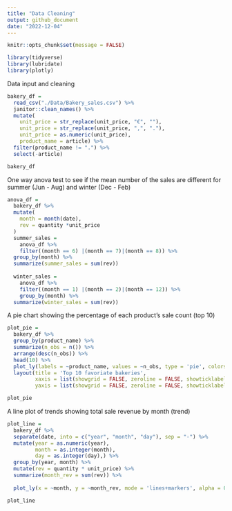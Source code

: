 ```yaml
---
title: "Data Cleaning"
output: github_document
date: "2022-12-04"
---
```


```r
knitr::opts_chunk$set(message = FALSE)

library(tidyverse)
library(lubridate)
library(plotly)
```

Data input and cleaning 
```r
bakery_df =
  read_csv("./Data/Bakery_sales.csv") %>% 
  janitor::clean_names() %>% 
  mutate(
    unit_price = str_replace(unit_price, "€", ""),
    unit_price = str_replace(unit_price, ",", "."),
    unit_price = as.numeric(unit_price),
    product_name = article) %>% 
  filter(product_name != ".") %>% 
  select(-article)

bakery_df
```

One way anova test to see if the mean number of the sales are different for summer (Jun - Aug) and winter (Dec - Feb)  

```r
anova_df =
  bakery_df %>% 
  mutate(
    month = month(date),
    rev = quantity *unit_price 
  ) 
  summer_sales = 
    anova_df %>% 
    filter((month == 6) |(month == 7)|(month == 8)) %>% 
  group_by(month) %>% 
  summarize(summer_sales = sum(rev))
  
  winter_sales = 
    anova_df %>% 
    filter((month == 1) |(month == 2)|(month == 12)) %>% 
    group_by(month) %>% 
  summarize(winter_sales = sum(rev))

```


A pie chart showing the percentage of each product’s sale count (top 10)
```r
plot_pie =
  bakery_df %>% 
  group_by(product_name) %>% 
  summarize(n_obs = n()) %>% 
  arrange(desc(n_obs)) %>% 
  head(10) %>% 
  plot_ly(labels = ~product_name, values = ~n_obs, type = 'pie', colors = "viridis") %>% 
  layout(title = 'Top 10 favoriate bakeries',
         xaxis = list(showgrid = FALSE, zeroline = FALSE, showticklabels = FALSE),
         yaxis = list(showgrid = FALSE, zeroline = FALSE, showticklabels = FALSE))

plot_pie
```


A line plot of trends showing total sale revenue by month (trend)
```r
plot_line =
  bakery_df %>% 
  separate(date, into = c("year", "month", "day"), sep = "-") %>% 
  mutate(year = as.numeric(year),
         month = as.integer(month),
         day = as.integer(day),) %>% 
  group_by(year, month) %>% 
  mutate(rev = quantity * unit_price) %>% 
  summarize(month_rev = sum(rev)) %>% 
  
  plot_ly(x = ~month, y = ~month_rev, mode = 'lines+markers', alpha = 0.5)

plot_line 
```




